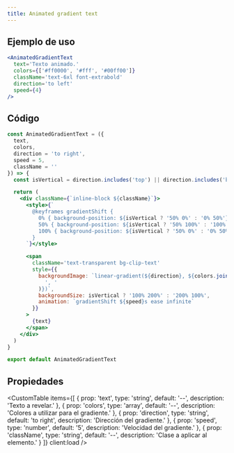 ```yaml
---
title: Animated gradient text
---
```



<div className='flex items-center justify-center mx-auto not-prose'>
  <Alert
    title='Pista'
    content='Observa el color de la letra en el ejemplo 👀.'
    type='default'
    styleVariant='bordered'
    client:load
  />
</div>

<DemoAnimatedGradientText client:load />

## Ejemplo de uso

<CodeBlock client:load>

```jsx
<AnimatedGradientText
  text='Texto animado.'
  colors={['#ff0000', '#fff', '#00ff00']}
  className='text-6xl font-extrabold'
  direction='to left'
  speed={4}
/>
```

</CodeBlock>

## Código

<CodeBlock client:load>

```jsx
const AnimatedGradientText = ({
  text,
  colors,
  direction = 'to right',
  speed = 5,
  className = ''
}) => {
  const isVertical = direction.includes('top') || direction.includes('bottom')

  return (
    <div className={`inline-block ${className}`}>
      <style>{`
        @keyframes gradientShift {
          0% { background-position: ${isVertical ? '50% 0%' : '0% 50%'}; }
          50% { background-position: ${isVertical ? '50% 100%' : '100% 50%'}; }
          100% { background-position: ${isVertical ? '50% 0%' : '0% 50%'}; }
        }
      `}</style>

      <span
        className='text-transparent bg-clip-text'
        style={{
          backgroundImage: `linear-gradient(${direction}, ${colors.join(
            ', '
          )})`,
          backgroundSize: isVertical ? '100% 200%' : '200% 100%',
          animation: `gradientShift ${speed}s ease infinite`
        }}
      >
        {text}
      </span>
    </div>
  )
}

export default AnimatedGradientText
```

</CodeBlock>

## Propiedades

<CustomTable
  items={[
    {
      prop: 'text',
      type: 'string',
      default: '--',
      description: 'Texto a revelar.'
    },
    {
      prop: 'colors',
      type: 'array',
      default: '--',
      description: 'Colores a utilizar para el gradiente.'
    },
    {
      prop: 'direction',
      type: 'string',
      default: 'to right',
      description: 'Dirección del gradiente.'
    },
    {
      prop: 'speed',
      type: 'number',
      default: '5',
      description: 'Velocidad del gradiente.'
    },
    {
      prop: 'className',
      type: 'string',
      default: '--',
      description: 'Clase a aplicar al elemento.'
    }
  ]}
  client:load
/>
